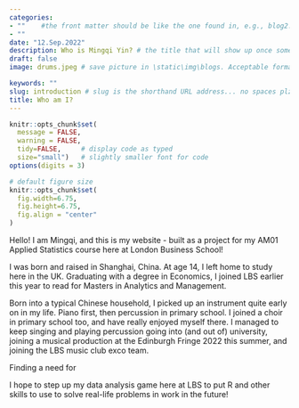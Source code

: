 ```yaml
---
categories:  
- ""    #the front matter should be like the one found in, e.g., blog2.md. It cannot be like the normal Rmd we used
- ""
date: "12.Sep.2022"
description: Who is Mingqi Yin? # the title that will show up once someone gets to this page
draft: false
image: drums.jpeg # save picture in \static\img\blogs. Acceptable formats= jpg, jpeg, or png 

keywords: ""
slug: introduction # slug is the shorthand URL address... no spaces plz
title: Who am I?
---
```


```r
knitr::opts_chunk$set(
  message = FALSE, 
  warning = FALSE, 
  tidy=FALSE,     # display code as typed
  size="small")   # slightly smaller font for code
options(digits = 3)

# default figure size
knitr::opts_chunk$set(
  fig.width=6.75, 
  fig.height=6.75,
  fig.align = "center"
)
```

Hello! I am Mingqi, and this is my website - built as a project for my AM01 Applied Statistics course here at London Business School!

I was born and raised in Shanghai, China. At age 14, I left home to study here in the UK. Graduating with a degree in Economics, I joined LBS earlier this year to read for Masters in Analytics and Management.

Born into a typical Chinese household, I picked up an instrument quite early on in my life. Piano first, then percussion in primary school. I joined a choir in primary school too, and have really enjoyed myself there. I managed to keep singing and playing percussion going into (and out of) university, joining a musical production at the Edinburgh Fringe 2022 this summer, and joining the LBS music club exco team. 

Finding a need for 

I hope to step up my data analysis game here at LBS to put R and other skills to use to solve real-life problems in work in the future! 
